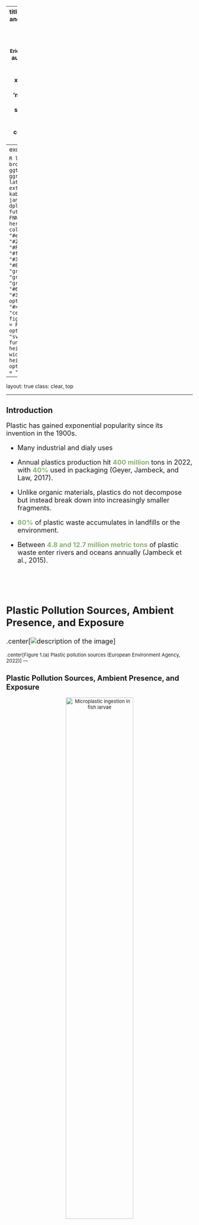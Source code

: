 

---
title: "Marine Microplastics and Infant Health"
subtitle: |
  <span style="font-size: smaller;">
    Xinming Du, National University of Singapore <br>
    <strong>Shan (Evie) Zhang, Old Dominion University</strong> <br>
    Eric Zou, University of Michigan <br>
  </span> 
author: "Heartland 2024"
date: "27 Oct 2024"
output:
  xaringan::moon_reader:
    css: ['metropolis', 'metropolis-fonts', 'my-css.css']
    nature:
      slideNumberFormat: " "
      highlightStyle: github
      highlightLines: true
      countIncrementalSlides: false
---
exclude: true

```R
library(pacman)
p_load(
  broom, tidyverse,
  ggplot2, ggthemes, ggforce, ggridges, cowplot,
  latex2exp, viridis, extrafont, gridExtra,
  kableExtra, snakecase, janitor,
  data.table, dplyr,
  lubridate, knitr, future, furrr,
  estimatr, FNN, parsnip,
  huxtable, here, magrittr
)
# Define colors
red_pink   = "#e64173"
turquoise  = "#20B2AA"
orange     = "#FFA500"
red        = "#fb6107"
blue       = "#3b3b9a"
green      = "#8bb174"
grey_light = "grey70"
grey_mid   = "grey50"
grey_dark  = "grey20"
purple     = "#6A5ACD"
slate      = "#314f4f"
# Knitr options
opts_chunk$set(
  comment = "#>",
  fig.align = "center",
  fig.height = 7,
  fig.width = 10.5,
  warning = F,
  message = F
)
opts_chunk$set(dev = "svg")
options(device = function(file, width, height) {
  svg(tempfile(), width = width, height = height)
})
options(knitr.table.format = "html")
```

---
layout: true
class: clear, top

---



## Introduction
<font size="4">
Plastic has gained exponential popularity since its invention in the 1900s.

- Many industrial and dialy uses

- Annual plastics production hit <span style="color:#8bb174">**400 million**</span> tons in 2022, with <span style="color:#8bb174">**40%**</span> used in packaging (Geyer, Jambeck, and Law, 2017).

- Unlike organic materials, plastics do not decompose but instead break down into increasingly smaller fragments.

- <span style="color:#8bb174">**80%**</span> of plastic waste accumulates in landfills or the environment.

- Between <span style="color:#8bb174">**4.8 and 12.7 million metric tons**</span> of plastic waste enter rivers and oceans annually (Jambeck et al., 2015).

<br/>
---

## Plastic Pollution Sources, Ambient Presence, and Exposure


.center[![description of the image](figs_tabs/fig1a.png)]

<font size="2">
.center[Figure 1.(a) Plastic pollution sources (European Environment Agency, 2022)]
---

## Plastic Pollution Sources, Ambient Presence, and Exposure

<div style="text-align: center;">
  <img src="figs_tabs/fig1b.png" alt="Microplastic ingestion in fish larvae" width="60%">
  <br>
  <font size="2"> Figure 1.(b) Microplastic ingestion in fish larvae (Steer et al., 2017)
</div>
---

## Plastic Pollution Sources, Ambient Presence, and Exposure

.center[![description of the image](figs_tabs/fig1c.png)]

<font size="2">
.center[Figure 1.(c) Airborne microplastic (Vianello et al., 2019)]
---

## Introduction
<font size="4">
Data on the health effects of microplastics remains scarce (Lim, 2021).

We present <span style="color:#8bb174">**the first global estimate of microplastic exposure's impact on infant health.**</span>

- Innovations in our approach include:

 - **New Measurement Technique**: space radar-based remote sensing to detect ocean surface microplastics by observing changes in surface roughness due to wind.

 - **Oceanic Transport Model**: day-to-day ocean current variability to predict microplastic movement from open seas to coasts, clarifying causal impacts.

 - **Data Integration**: microplastic data with birth records from 3 million infants across 15 countries and four continents.





---




## Current Knowledge
<font size="4">
**Emission Sources**: Oceans MPs stem from both land-based (80%) and ocean-based (20%) activities.

<span style="color:#8bb174">Redford et al., 1997; Browne et al., 2010; Cole et al., 2011; Good et al., 2010; Lee et al., 2013; Li et al., 2016; Eriksen et al., 2014; Jambeck et al., 2015; Van Sebille et al., 2015; Worm et al., 2017.</span>


**Ambient Presence**：MPs have been detected in water, soil, and air, reflecting widespread environmental dispersion.

<span style="color:#8bb174">Cauwenberghe et al., 2013; Cole et al., 2011; Cozar et al., 2014; Free et al., 2014; Rilling et al., 2012; Lwanga et al., 2016; Prata, 2018; Rodrigues et al., 2018; Li et al., 2019; Liu et al., 2019; Lehmann et al., 2021; Herb et al., 2023; Allen et al., 2020; Caracci et al., 2023.</span>

**Environmental Exposure**：MPs pose significant threats to both terrestrial and marine organisms.

<span style="color:#8bb174">Derraik, 2002; Ryan et al., 2009; Lozano and Mouat, 2009; van Franeker et al., 2011; Cole et al., 2011, 2013; Schuyler et al., 2014; Trevail et al., 2015; Avio et al., 2015; Carbery et al., 2018; Machado et al., 2019.</span>
---

## Current Knowledge
<font size="4">
Health Effects： Existing evidence showing the direct health consequences of MP exposure is very limited.

<span style="color:#8bb174">Yan et al. 2022</span>

- MP exposure and inflammatory digestive diseases
- 52 participants in Nanjing, China

<span style="color:#8bb174">Baeza and Martinez 2022</span> 

- Airborne MPs in human respiratory systems
- 44 patients in Spain

<span style="color:#8bb174">Amereh et al. 2022</span> 

- MPs are associated with birth outcomes
- 43 pregnant women in Iran

However, all three of these studies are based on **a small sample** in a specific region, and the results are mostly **correlational**.


---

## Contribution
<br>
<br>

- To our knowledge, this paper is the **first** to establish a direct link between ambient microplastic exposure and health using large-scale data.

<br>

- Our findings on microplastic aerosolization highlights a new, pervasive source of airborne particulate pollution and raise important questions about their broader impacts. 

<br>

- From a policy perspective, our research emphasizes the natures in which microplastic pollution is a global challenge.


---

## Data Sources: Ocean

<font size="4">

**Ocean Microplastic**： Our main microplastics measure is from Evans and Ruf (2021).

- Contains version 1.0 of the CYGNSS Level 3 ocean microplastic concentration data record, which reports daily on a 0.25-degree latitude/longitude spatial grid.

- The microplastic concentration number density is indirectly estimated by an empirical relationship between ocean surface roughness and wind speed. 

- In-situ measurement: NCEI Marine Microplastics by NOAA; contains ground information on the occurrence, distribution, and quantity of global microplastics.


**Ocean Currents**: Ocean Surface Current Analyses Real-time (OSCAR) product by NASA; provides daily information on current direction and speed at a resolution of 0.25 degrees. 

**Coastal Ocean Chlorophyll**: Ocean nutrient pollution data from Visible Infrared Imaging Radiometer Suite (VIIRS); provides daily observations with a spatial resolution of 4km, measured in mg per m3. 

---

## Remote-Sensing Microplastic Measurement: Summary

<div style="text-align: center;">
  <img src="figs_tabs/fig2a.png" alt="Microplastic ingestion in fish larvae" width="100%">
  <br>
  <font size="2"> Figure 2.(a) Global distribution
</div>

---

## Remote-Sensing Microplastic Measurement: Summary


<div style="text-align: center;">
  <img src="figs_tabs/fig2b.png" alt="Microplastic ingestion in fish larvae" width="100%">
  <br>
  <font size="2"> Figure 2.(b) Time trends in study areas
</div>

---

## In-situ Microplastic Measurement: Validation


<div style="text-align: center;">
  <img src="figs_tabs/fig3a.png" alt="Microplastic ingestion in fish larvae" width="100%">
  <br>
  <font size="2"> Figure 3.(a) In-situ microplastic sampling locations
</div>

---

## Remote-Sensing Microplastic Measurement: Validation

.center[![description of the image](figs_tabs/fig3b.png)]

<font size="2">
.center[Figure 3.(b) Correlation between in-situ and remote-sensing measurements]

---


## Data Sources: Atmospheric and Channels

<font size="4"> 

**Atmospheric Conditions**: Air pollution data from MERRA2---aerosol optical depth (AOD); depicts the concentration of aerosols in the atmosphere. 

**Evaporation**: NCEP/DOE (National Center for Atmospheric Research/Department of Energy) Reanalysis II product. 

**Meteorological condition**: Temperature and precipitation data form the European Centre for Medium-Range Weather Forecasts Reanalysis 5 (ERA5) products.

**Seafood Access**:
- Seafood consumption data in the US is sourced from the Nielsen consumer panel, which consists of a representative panel of households continuously providing information about their purchases in a longitudinal study.

- Fishery effort data is obtained from Global Fishing Watch.


---

## Data Sources: Birth

<font size="4"> 
**DHS**: Birth Demographic and Health Survey

The DHS data includes birth records from 12 coastal countries obtained through 14 surveys, with a total number of 10,545 births. 

**US**: National Vital Statistics System (NVSS)

The NVSS data includes birth records from 461 coastal counties with 934,081 births.

**Mexico**: Mexican National Health System

The data contains birth records from 1,221 coastal municipals with 725,726 birth records.


**Brazil**: Brazil Live Birth Information System (SINASC) 

The data contains birth records from 2,419 coastal municipals with 1,344,769 birth records.

---



## Econometric Setup 1
Our goal is to estimate the causal impact of microplastic exposure while in utero on birth outcome. The econometric equation is as follows:

$$
\begin{align*}
\text{Low Birth Weight}_{i,c,t} = \beta \cdot \log \left( \sum_{k=1}^9 \text{Microplastics}_{c,t+k} \right) + \alpha_c + \alpha_t + X_{c,t} + \gamma + \epsilon_{ict}
\end{align*}
$$
<font size="4"> 
- $\text{Low Birth Weight}_{i,c,t}$ is an indicator variable for whether birth  occurring in region  at month  is weighing less than 2,500 grams. 

- $\sum_{k=1}^9 \text{Microplastics}_{c,t+k}$ captures i’s exposure to microplastics while in utero, which equals the logged sum of microplastic levels observed at th nearest coastal sea grid to location  over the 9-month period preceding i’s birth.

- $X_{c,t}$ time-varying environmental covariates, including tempetarure, precipitation, aerosol pollution, and ocean chlorophyll-a (ocean water pollution)

- $\alpha_c$ are region (admin1) fixed effects

- $\alpha_t$ are country by month-of-sample fixed effects 
---

## Econometric Challenge

<font size="4"> 

Challenge: Potential endogeneity from third factors affecting birth outcomes, not accounted for by fixed effects and co-pollutant controls.

- We address these concerns in several ways.

 - <span style="color:#8bb174">**Alternative Exposure Measures**</span>: Using alternative in-utero microplastic exposure to leverage the quasi-random variation that comes from ocean dynamics.
 
 
 - Ocean Current Dynamic Model: Computes predicted coastal microplastic concentrations from microplastics transported from areas at least 200 km from the coast.Incorporates observed concentrations and ocean currents data to simulate how far-sea microplastics migrate towards coastal zones.
 
 - The source of variation—microplastic variation far from land and changes in ocean currents—should <span style="color:#8bb174">**have little to do**</span> with coastal birth weights except through their influence on coastal microplastic variability.


---


## Econometric Setup 2

<font size="4"> 

**Exogenous Exposure Measure**: Develop a measure of microplastic exposure from deep sea areas to coastal regions, minimizing correlation with coastal activities.

- **Ocean Current Flow Intensity Matrix**: Applies an oceanography model to quantify the flow of microplastics based on ocean current dynamics.

- **Variable Definition**: `\( MP_{i \rightarrow r, m} \)` represents the intensity of microplastics transported from a sender grid to a receiver coastal grid during a specific month.

Spatial Representation of Current Flows: Generate maps from individual current vectors by following the daily speed and direction, creating streamlines that represent the trajectory of ocean currents.

Deep Sea Senders Identification: Define sender grids based on their distance from coastal areas, using 200 km as the cutoff.

---

## Microplastic Transport Modeling

<font size="4">

Downstream Intensity Score: Establish a scoring system to measure the intensity of microplastics transported from each sender to coastal receivers.

$$
\begin{align*}
\text{Current}_{i,r,d,t} = \exp \left( -\alpha \cdot \text{rad}_{i,r,d,t} - \beta \cdot | \theta |_{i \rightarrow r,d,t} - \gamma \cdot \text{dist}_{i,r,d,t} \right)
\end{align*}
$$
$$
\begin{align*}
\text{Current}_{i,r,d'} = \sum_{d+t=d'} \text{Current}_{i,r,d,t}
\end{align*}
$$
- Average this city pair-daily score to the monthly frequency to make the size of the regression dataset manageable.

- Calculate the imported microplastics concentrations $MP_{i,r,m}$ by multiplying $Current_{i,r,m}$ with $MP_{i,m}$.

- Aggregate all sender grids, and use $\sum_{i}MP_{i \rightarrow r,m}$ as an exogenous regressor to measure total transported microplastics received by grid in month and to estimate its impact on coastal human health.
---

## Exogenous MPs Exposure

<div style="text-align: center;">
  <img src="figs_tabs/mp_transport.gif" alt="Exogenous MPs Transport" style="width: 80%; height: auto;">
</div>

---

## Exogenous MPs Exposure


.center[![description of the image](figs_tabs/afig2.png)]

<font size="2">
.center[Appendix Figure 2. Passthrough of Microplastic from Ocean to Coastal Locations by Downstream Score Deciles]
---

## Main Results
<br>
<br>

.center[![description of the image](figs_tabs/tab1.png)]

<font size="2">
.center[Table 1. The Effect of In-Utero Microplastic Exposure on Low Birth Weight]

- Estimates using local versus transported microplastic measures yield similar results, indicating minimal issues with endogeneity, such as omitted variable biases.
---

## Econometric Setup 3
- Replace the in-utero, 9-month microplastic exposure with separate trimester exposure terms. 
- Include preconception and postpartum "placebo" terms

$$
\begin{align*}
\text{Low Birth Weight}_{i,c,t} &= \beta_{\text{Preconception}} \cdot \log \left( \sum_{k=-10}^{-12} \text{Microplastics}_{c,t+k} \right) \\
&\quad + \beta_{\text{1st Trimester}} \cdot \log \left( \sum_{k=-7}^{-9} \text{Microplastics}_{c,t+k} \right) \\
&\quad + \beta_{\text{2nd Trimester}} \cdot \log \left( \sum_{k=-4}^{-6} \text{Microplastics}_{c,t+k} \right) \\
&\quad + \beta_{\text{3rd Trimester}} \cdot \log \left( \sum_{k=-1}^{-3} \text{Microplastics}_{c,t+k} \right) \\
&\quad + \beta_{\text{Postpartum}} \cdot \log \left( \sum_{k=0}^{2} \text{Microplastics}_{c,t+k} \right) \\
&\quad + \alpha_c + \alpha_t + X_{c,t} + \gamma + \epsilon_{ict}
\end{align*}
$$
---


## Main Results

.center[![description of the image](figs_tabs/fig5.png)]

<font size="2">
.center[Figure 5. The Effect of In-Utero Microplastic Exposure on Low Birth Weight]

---


## Channels
How does in-utero exposure to microplastics cause low birth weight? 

<br>
<br>
<br>


**Access to Seafood**

- Microplastics accumulate in sea animals and are ingested by humans through seafood.
 - county-level seafood spending per capita
 - 2017-2018 average fishing hours as a proxy for access to seafood


---

##  Channel Analysis: Access to Seafood

.center[![description of the image](figs_tabs/tab2.png)]

<font size="2">
.center[Table 2. Heterogeneous impacts of microplastic exposure by seafood access.]

<div style="text-align: center;">
  <img src="figs_tabs/supptable1.png" alt="Microplastic ingestion in fish larvae" width="60%">
  <br>
  <font size="2"> Supplemental Table 1. Impacts of Local versus Seafood Exporter Countries’ Microplastics on Low Birth Weight (USA Sample)
</div>

---

## Channel Analysis: Aerosolization

**Aerosolization**

- Small microplastics can become airborne and inhaled, similar to fine particulate matter, penetrating human organs via the respiratory tract.
 - under suitable atmospheric conditions---evaporation
 
<br>
<br>

.center[![description of the image](figs_tabs/tab3.png)]

<font size="2">
.center[Table 3. Aerosolization of coastal microplastics]
---








## Results 
<font size="4">
  
- We find robust evidence that in-utero exposure to microplastics significantly increases the likelihood of low birth weight (LBW) among mothers who lived within 200 km of the coastal line.


 - Each doubling of microplastic concentration during pregnancy increases LBW incidents by <span style="color:#8bb174">**3.7 per 1,000 births**</span>.  - This effect is primarily driven by exposure during the second and third trimesters.
 
 - No impact of microplastic exposure during the preconception and postpartum periods. 
 
<br/>
<br/>

- The effect size we find is significant

 - Microplastic variability accounts for about <span style="color:#8bb174">**2 percent**</span> of all low birth weight births. 
 - This rate ranges from approximately <span style="color:#8bb174">**1.2 percent**</span> in the USA to over <span style="color:#8bb174">**8 percent**</span> in certain developing countries in Africa and South Asia.

 - Scaled linearly, our estimate implies that about <span style="color:#8bb174">**205,800**</span> of LBW coastal births annually worldwide can be attributed to microplastic exposure.





---


## Results

Mechanisms Linking Microplastics and Infant Health

- Pathways: Water and Air

 - **Water**: microplastics accumulate in water bodies and enter diets via contaminated seafood.
 
<span style="color:#8bb174"> No statistically significant evidence that areas with higher seafood access are associated with a larger health effect</span>

-  

 - **Air**: variations in microplastic levels strongly predict the concentration of coastal aerosol particulate pollution, as measured by an independent satellite instrument. 
 
<span style="color:#8bb174"> This relationship intensifies with higher rates of evaporation in coastal regions.</span>
---

## Conclusion

<br>
<br>

- Decades of academic and policy discussions on plastic pollution, yet limited direct evidence on health effects.

<br>

- Growing availability of high-resolution measurements of microplastics, oceanic motion,and health, as well as methods that are able to identify causal signals in these data, may help close this gap.

<br>

- Our initial study in infant health settings indicate significant health implications of microplastic exposure, corroborating concerns raised by multiple scientific disciplines.

---


## Thank you!

**Questions and suggestions?**

<font size="3">

.center[Shan (Evie) Zhang  <br> Department of Economics  <br> Old Dominion University  <br> s2zhang@odu.edu]


<div style="text-align: center;">
  <img src="figs_tabs/mp1.jpg" alt="Microplastic ingestion in fish larvae" width="70%">
  <br>
</div>



